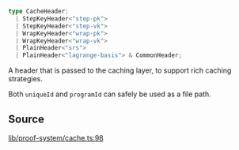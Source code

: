```ts
type CacheHeader: 
  | StepKeyHeader<"step-pk">
  | StepKeyHeader<"step-vk">
  | WrapKeyHeader<"wrap-pk">
  | WrapKeyHeader<"wrap-vk">
  | PlainHeader<"srs">
  | PlainHeader<"lagrange-basis"> & CommonHeader;
```

A header that is passed to the caching layer, to support rich caching strategies.

Both `uniqueId` and `programId` can safely be used as a file path.

## Source

[lib/proof-system/cache.ts:98](https://github.com/o1-labs/o1js/blob/1ed4125b454628ef1e3e4d32dd416718a59702b8/src/lib/proof-system/cache.ts#L98)
